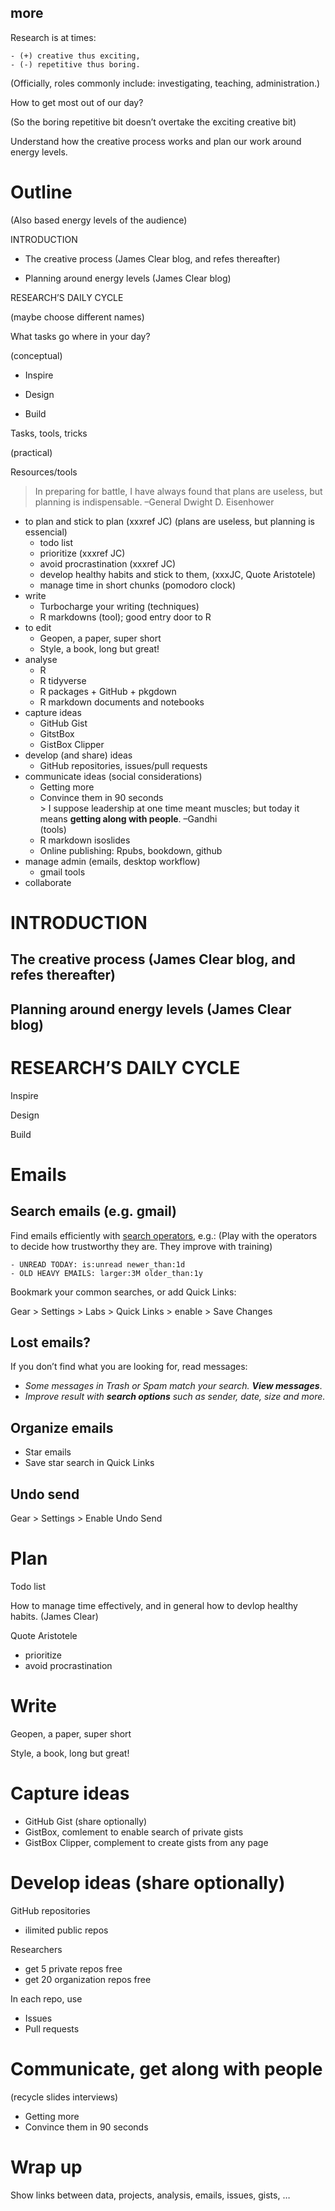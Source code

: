 

## more

Research is at times:
 
    - (+) creative thus exciting, 
    - (-) repetitive thus boring.

(Officially, roles commonly include: investigating, teaching, administration.)

How to get most out of our day?

(So the boring repetitive bit doesn't overtake the exciting creative bit)

Understand how the creative process works and plan our work around energy levels.





# Outline

(Also based energy levels of the audience)

INTRODUCTION

- The creative process (James Clear blog, and refes thereafter)

- Planning around energy levels (James Clear blog)


RESEARCH'S DAILY CYCLE

(maybe choose different names)

What tasks go where in your day? 

(conceptual)

- Inspire

- Design

- Build

Tasks, tools, tricks

(practical)

Resources/tools

> In preparing for battle, I have always found that plans are useless, but planning is indispensable.
--General Dwight D. Eisenhower

 - to plan and stick to plan (xxxref JC)
      (plans are useless, but planning is essencial)
    - todo list
    - prioritize (xxxref JC)
    - avoid procrastination (xxxref JC)
    - develop healthy habits and stick to them, (xxxJC, Quote Aristotele)
    - manage time in short chunks (pomodoro clock)





- write
    - Turbocharge your writing (techniques)
    - R markdowns (tool); good entry door to R

- to edit
    - Geopen, a paper, super short
    - Style, a book, long but great!

- analyse
    - R
    - R tidyverse
    - R packages + GitHub + pkgdown
    - R markdown documents and notebooks

- capture ideas
    - GitHub Gist
    - GitstBox
    - GistBox Clipper

- develop (and share) ideas
    - GitHub repositories, issues/pull requests

- communicate ideas
    (social considerations)
    - Getting more
    - Convince them in 90 seconds  
> I suppose leadership at one time meant muscles; but today it means **getting along with people**.
--Gandhi  
    (tools)
    - R markdown isoslides
    - Online publishing: Rpubs, bookdown, github



- manage admin (emails, desktop workflow)
    + gmail tools
- collaborate








# INTRODUCTION

## The creative process (James Clear blog, and refes thereafter)

## Planning around energy levels (James Clear blog)




# RESEARCH'S DAILY CYCLE

Inspire

Design

Build








# Emails

## Search emails (e.g. gmail)

Find emails efficiently with [search operators](https://support.google.com/mail/answer/7190?hl=en), e.g.:
(Play with the operators to decide how trustworthy they are. They improve with training)

    - UNREAD TODAY: is:unread newer_than:1d
    - OLD HEAVY EMAILS: larger:3M older_than:1y

Bookmark your common searches, or add Quick Links: 

Gear > Settings > Labs > Quick Links > enable > Save Changes

## Lost emails?

If you don't find what you are looking for, read messages: 

- _Some messages in Trash or Spam match your search. **View messages**_.
- _Improve result with **search options** such as sender, date, size and more._

## Organize emails

- Star emails
- Save star search in Quick Links

## Undo send

Gear > Settings > Enable Undo Send

# Plan

Todo list

How to manage time effectively, and in general how to devlop healthy habits. (James Clear)

Quote Aristotele

- prioritize
- avoid procrastination

# Write

Geopen, a paper, super short

Style, a book, long but great!

# Capture ideas

- GitHub Gist (share optionally)
- GistBox, comlement to enable search of private gists
- GistBox Clipper, complement to create gists from any page

# Develop ideas (share optionally)

GitHub repositories

- ilimited public repos

Researchers

- get 5 private repos free
- get 20 organization repos free

In each repo, use

- Issues
- Pull requests

# Communicate, get along with people

(recycle slides interviews)

- Getting more
- Convince them in 90 seconds









# Wrap up

Show links between data, projects, analysis, emails, issues, gists, ...






